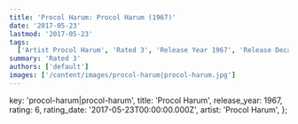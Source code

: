 ```yaml
---
title: 'Procol Harum: Procol Harum (1967)'
date: '2017-05-23'
lastmod: '2017-05-23'
tags:
  ['Artist Procol Harum', 'Rated 3', 'Release Year 1967', 'Release Decade 1960']
summary: 'Rated 3'
authors: ['default']
images: ['/content/images/procol-harum|procol-harum.jpg']
---
```


  key: 'procol-harum|procol-harum',
  title: 'Procol Harum',
  release_year: 1967,
  rating: 6,
  rating_date: '2017-05-23T00:00:00.000Z',
  artist: 'Procol Harum',
};

<MusicRating data={data} />
